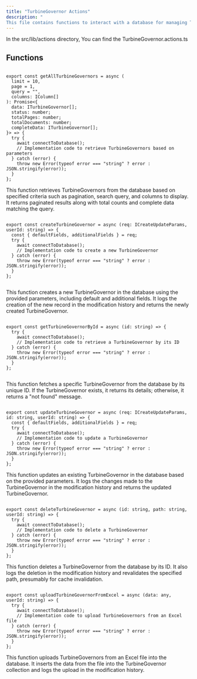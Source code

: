 ```yaml
---
title: "TurbineGovernor Actions"
description: "
This file contains functions to interact with a database for managing TurbineGovernors. It provides functionalities such as retrieving TurbineGovernors with pagination and search, creating, updating, and deleting individual TurbineGovernors, as well as uploading data from Excel files. Additionally, it maintains a modification history for tracking changes made to TurbineGovernors."
---
```


In the <Highlight>src/lib/actions</Highlight> directory, You can find the <Highlight>TurbineGovernor.actions.ts</Highlight>

## Functions

```tsx:getAllTurbineGovernors

export const getAllTurbineGovernors = async (
  limit = 10,
  page = 1,
  query = "",
  columns: IColumn[]
): Promise<{
  data: ITurbineGovernor[];
  status: number;
  totalPages: number;
  totalDocuments: number;
  completeData: ITurbineGovernor[];
}> => {
  try {
    await connectToDatabase();
    // Implementation code to retrieve TurbineGovernors based on parameters
  } catch (error) {
    throw new Error(typeof error === "string" ? error : JSON.stringify(error));
  }
};

```
This function retrieves TurbineGovernors from the database based on specified criteria such as pagination, search query, and columns to display. It returns paginated results along with total counts and complete data matching the query.

```tsx:createTurbineGovernor

export const createTurbineGovernor = async (req: ICreateUpdateParams, userId: string) => {
  const { defaultFields, additionalFields } = req;
  try {
    await connectToDatabase();
    // Implementation code to create a new TurbineGovernor
  } catch (error) {
    throw new Error(typeof error === "string" ? error : JSON.stringify(error));
  }
};
 

```
This function creates a new TurbineGovernor in the database using the provided parameters, including default and additional fields. It logs the creation of the new record in the modification history and returns the newly created TurbineGovernor.

```tsx:getTurbineGovernorById

export const getTurbineGovernorById = async (id: string) => {
  try {
    await connectToDatabase();
    // Implementation code to retrieve a TurbineGovernor by its ID
  } catch (error) {
    throw new Error(typeof error === "string" ? error : JSON.stringify(error));
  }
};


```
This function fetches a specific TurbineGovernor from the database by its unique ID. If the TurbineGovernor exists, it returns its details; otherwise, it returns a "not found" message.

```tsx:updateTurbineGovernor

export const updateTurbineGovernor = async (req: ICreateUpdateParams, id: string, userId: string) => {
  const { defaultFields, additionalFields } = req;
  try {
    await connectToDatabase();
    // Implementation code to update a TurbineGovernor
  } catch (error) {
    throw new Error(typeof error === "string" ? error : JSON.stringify(error));
  }
};

```

This function updates an existing TurbineGovernor in the database based on the provided parameters. It logs the changes made to the TurbineGovernor in the modification history and returns the updated TurbineGovernor.

```tsx:deleteTurbineGovernor

export const deleteTurbineGovernor = async (id: string, path: string, userId: string) => {
  try {
    await connectToDatabase();
    // Implementation code to delete a TurbineGovernor
  } catch (error) {
    throw new Error(typeof error === "string" ? error : JSON.stringify(error));
  }
};

```
This function deletes a TurbineGovernor from the database by its ID. It also logs the deletion in the modification history and revalidates the specified path, presumably for cache invalidation.

```tsx:uploadTurbineGovernorFromExcel

export const uploadTurbineGovernorFromExcel = async (data: any, userId: string) => {
  try {
    await connectToDatabase();
    // Implementation code to upload TurbineGovernors from an Excel file
  } catch (error) {
    throw new Error(typeof error === "string" ? error : JSON.stringify(error));
  }
};

```
This function uploads TurbineGovernors from an Excel file into the database. It inserts the data from the file into the TurbineGovernor collection and logs the upload in the modification history.